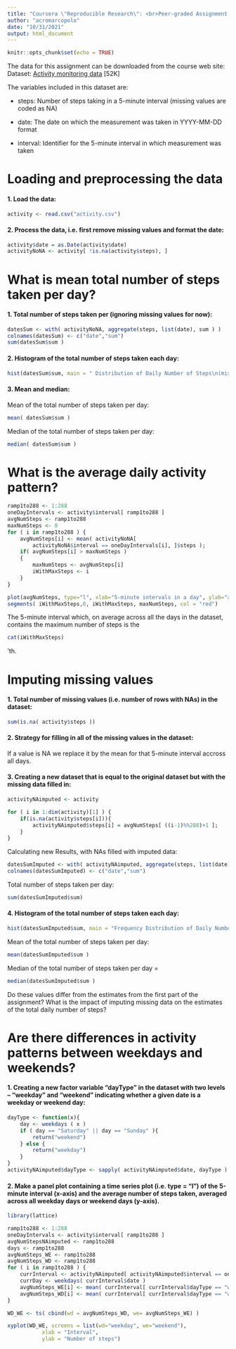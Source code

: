 ```yaml
---
title: "Coursera \"Reproducible Research\": <br>Peer-graded Assignment 1"
author: "acromarcopolo"
date: "10/31/2021"
output: html_document
---
```


```r
knitr::opts_chunk$set(echo = TRUE)
```

The data for this assignment can be downloaded from the course web site:
Dataset: [Activity monitoring data](https://d396qusza40orc.cloudfront.net/repdata%2Fdata%2Factivity.zip) [52K]

The variables included in this dataset are:

+ steps: Number of steps taking in a 5-minute interval (missing values are coded as \color{red}{\verb|NA|}NA)

+ date: The date on which the measurement was taken in YYYY-MM-DD format

+ interval: Identifier for the 5-minute interval in which measurement was taken

# Loading and preprocessing the data

#### 1. Load the data:
```r
activity <- read.csv("activity.csv")
```

#### 2. Process the data, i.e. first remove missing values and format the date:
```r
activity$date = as.Date(activity$date)
activityNoNA <- activity[ !is.na(activity$steps), ]
```

# What is mean total number of steps taken per day?

#### 1. Total number of steps taken per (ignoring missing values for now):
```r
datesSum <- with( activityNoNA, aggregate(steps, list(date), sum ) ) 
colnames(datesSum) <- c("date","sum")
sum(datesSum$sum )
```

#### 2. Histogram of the total number of steps taken each day:
```r
hist(datesSum$sum, main = " Distribution of Daily Number of Steps\n(missing values removed)", col="gray", xlab="Number of Steps / Day", ylim = c(0,35))
```

#### 3. Mean and median:
Mean of the total number of steps taken per day:
```r
mean( datesSum$sum )
```

Median of the total number of steps taken per day:
```r
median( datesSum$sum )
```

# What is the average daily activity pattern?

```r
ramp1to288 <- 1:288
oneDayIntervals <- activity$interval[ ramp1to288 ]
avgNumSteps <- ramp1to288
maxNumSteps <- 0
for ( i in ramp1to288 ) { 
    avgNumSteps[i] <- mean( activityNoNA[ 
        activityNoNA$interval == oneDayIntervals[i], ]$steps );
    if( avgNumSteps[i] > maxNumSteps )
    {
        maxNumSteps <- avgNumSteps[i]
        iWithMaxSteps <- i        
    }
}

plot(avgNumSteps, type="l", xlab="5-minute intervals in a day", ylab="average number of steps")
segments( iWithMaxSteps,0, iWithMaxSteps, maxNumSteps, col = "red")

```

The 5-minute interval which, on average across all the days in the dataset, contains the maximum number of steps is the 
```r
cat(iWithMaxSteps)
```
'th.

# Imputing missing values

#### 1. Total number of missing values (i.e. number of rows with \color{red}{\verb|NA|}NAs) in the dataset:
```r
sum(is.na( activity$steps ))
```

#### 2. Strategy for filling in all of the missing values in the dataset: 
If a value is NA we replace it by the mean for that 5-minute interval accross all days.

#### 3. Creating a new dataset that is equal to the original dataset but with the missing data filled in:
```r
activityNAimputed <- activity

for ( i in 1:dim(activity)[1] ) {
    if(is.na(activity$steps[i])){
        activityNAimputed$steps[i] = avgNumSteps[ ((i-1)%%288)+1 ];
    }
}
```

Calculating new Results, with NAs filled with imputed data:
```r
datesSumImputed <- with( activityNAimputed, aggregate(steps, list(date), sum ) )
colnames(datesSumImputed) <- c("date","sum")
```

Total number of steps taken per day:
```r
sum(datesSumImputed$sum)
```

#### 4. Histogram of the total number of steps taken each day:
```r
hist(datesSumImputed$sum, main = "Frequency Distribution of Daily Number of Steps\n(imputed missing values)", col="gray", xlab="Number of Steps / Day", ylim = c(0,35))
```

Mean of the total number of steps taken per day:
```r
mean(datesSumImputed$sum )
```

Median of the total number of steps taken per day = 
```r
median(datesSumImputed$sum )
```

Do these values differ from the estimates from the first part of the assignment? What is the impact of imputing missing data on the estimates of the total daily number of steps?


# Are there differences in activity patterns between weekdays and weekends?
#### 1. Creating a new factor variable "dayType" in the dataset with two levels – “weekday” and “weekend” indicating whether a given date is a weekday or weekend day:
```r

dayType <- function(x){
    day <- weekdays ( x )
    if ( day == "Saturday" || day == "Sunday" ){
        return("weekend") 
    } else {
        return("weekday")
    }
}
activityNAimputed$dayType <- sapply( activityNAimputed$date, dayType )
```

#### 2. Make a panel plot containing a time series plot (i.e. \color{red}{\verb|type = "l"|}type = "l") of the 5-minute interval (x-axis) and the average number of steps taken, averaged across all weekday days or weekend days (y-axis). 
```r
library(lattice)

ramp1to288 <- 1:288
oneDayIntervals <- activity$interval[ ramp1to288 ]
avgNumStepsNAimputed <- ramp1to288
days <- ramp1to288
avgNumSteps_WE <- ramp1to288
avgNumSteps_WD <- ramp1to288
for ( i in ramp1to288 ) {
    currInterval <- activityNAimputed[ activityNAimputed$interval == oneDayIntervals[i], ]
    currDay <- weekdays( currInterval$date )
    avgNumSteps_WE[i] <- mean( currInterval[ currInterval$dayType == "weekend", ]$steps )
    avgNumSteps_WD[i] <- mean( currInterval[ currInterval$dayType == "weekday", ]$steps )
}

WD_WE <- ts( cbind(wd = avgNumSteps_WD, we= avgNumSteps_WE) )

xyplot(WD_WE, screens = list(wd="weekday", we="weekend"),
           xlab = "Interval",
           ylab = "Number of steps")


```

